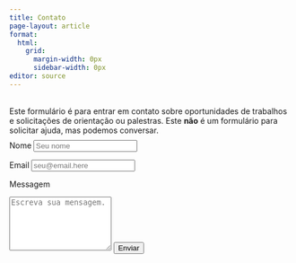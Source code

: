 ```yaml
---
title: Contato
page-layout: article
format: 
  html: 
    grid:
      margin-width: 0px
      sidebar-width: 0px
editor: source
---
```


::::::::: grid
::: {#note .g-col-5}
<br>
Este formulário é para entrar em contato sobre oportunidades de trabalhos e solicitações de orientação ou palestras. Este **não** é um formulário para solicitar ajuda, mas podemos conversar.
:::

::: g-col-1
:::

::: {#form .g-col-6}
<br><br><br>

<form style="margin-top: -5em;" action="https://formspree.io/f/xdopwjev" method="POST" accept-charset="utf-8">

<label for="full-name">Nome</label> <input type="text" name="name" id="full-name" class="form-control" placeholder="Seu nome" required>

<label for="email-address">Email</label> <input type="email" name="_replyto" id="email-address" class="form-control" placeholder="seu@email.here" required>

<label for="message">Messagem</label>

```{=html}
<textarea rows="6" name="message" id="message" class="form-control" placeholder="Escreva sua mensagem." required></textarea>
```

<button type="submit" class="btn btn-primary mt-4">
Enviar
</button>
</form>
:::
:::::::::
